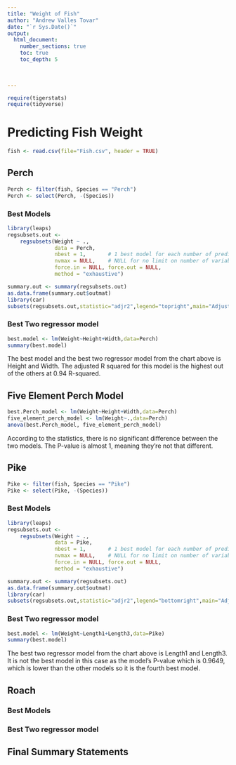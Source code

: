 ```yaml
---
title: "Weight of Fish"
author: "Andrew Valles Tovar"
date: "`r Sys.Date()`"  
output: 
  html_document:
    number_sections: true
    toc: true
    toc_depth: 5

 
    
---
```



```r
require(tigerstats)
require(tidyverse)
```

# Predicting Fish Weight
```r
fish <- read.csv(file="Fish.csv", header = TRUE)
```


## Perch
```r
Perch <- filter(fish, Species == "Perch")
Perch <- select(Perch, -(Species))
```

### Best Models
```r
library(leaps)
regsubsets.out <-
    regsubsets(Weight ~ .,
               data = Perch,
               nbest = 1,       # 1 best model for each number of predictors
               nvmax = NULL,    # NULL for no limit on number of variables
               force.in = NULL, force.out = NULL,
               method = "exhaustive")

summary.out <- summary(regsubsets.out)
as.data.frame(summary.out$outmat)
library(car)
subsets(regsubsets.out,statistic="adjr2",legend="topright",main="Adjusted R^2")
```


### Best Two regressor model
```r
best.model <- lm(Weight~Height+Width,data=Perch)
summary(best.model)
```
The best model and the best two regressor model from the chart above is Height and Width. The adjusted R squared for this model is the highest out of the others at 0.94 R-squared. 

## Five Element Perch Model
```r
best.Perch_model <- lm(Weight~Height+Width,data=Perch)
five_element_perch_model <- lm(Weight~.,data=Perch)
anova(best.Perch_model, five_element_perch_model)
```
According to the statistics, there is no significant difference between the two models. The P-value is almost 1, meaning they're not that different.

## Pike
```r
Pike <- filter(fish, Species == "Pike")
Pike <- select(Pike, -(Species))
```
### Best Models
```r
library(leaps)
regsubsets.out <-
    regsubsets(Weight ~ .,
               data = Pike,
               nbest = 1,       # 1 best model for each number of predictors
               nvmax = NULL,    # NULL for no limit on number of variables
               force.in = NULL, force.out = NULL,
               method = "exhaustive")

summary.out <- summary(regsubsets.out)
as.data.frame(summary.out$outmat)
library(car)
subsets(regsubsets.out,statistic="adjr2",legend="bottomright",main="Adjusted R^2")
```
### Best Two regressor model
```r
best.model <- lm(Weight~Length1+Length3,data=Pike)
summary(best.model)
```
The best two regressor model from the chart above is Length1 and Length3. It is not the best model in this case as the model's P-value which is 0.9649, which is lower than the other models so it is the fourth best model.

## Roach

### Best Models

### Best Two regressor model

## Final Summary Statements